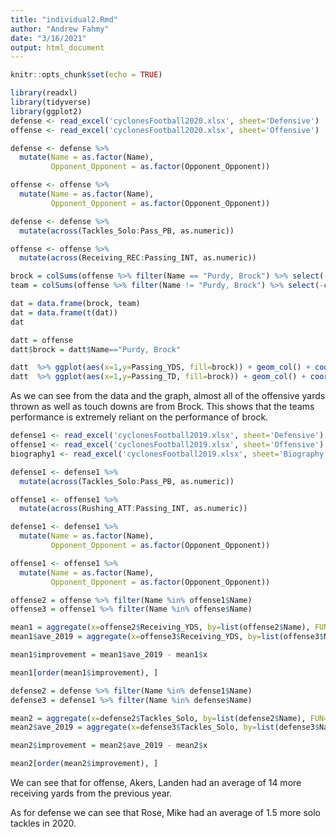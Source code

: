 ---
title: "individual2.Rmd"
author: "Andrew Fahmy"
date: "3/16/2021"
output: html_document
---

```{r setup, include=FALSE}
knitr::opts_chunk$set(echo = TRUE)
```

```{r}
library(readxl)
library(tidyverse)
library(ggplot2)
defense <- read_excel('cyclonesFootball2020.xlsx', sheet='Defensive')
offense <- read_excel('cyclonesFootball2020.xlsx', sheet='Offensive')

```


```{r}
defense <- defense %>%
  mutate(Name = as.factor(Name), 
         Opponent_Opponent = as.factor(Opponent_Opponent))

offense <- offense %>%
  mutate(Name = as.factor(Name), 
         Opponent_Opponent = as.factor(Opponent_Opponent))

```

```{r}
defense <- defense %>%
  mutate(across(Tackles_Solo:Pass_PB, as.numeric))

offense <- offense %>%
  mutate(across(Receiving_REC:Passing_INT, as.numeric))

```


```{r}
brock = colSums(offense %>% filter(Name == "Purdy, Brock") %>% select(-c("Name", "Opponent_Opponent")), na.rm = TRUE)
team = colSums(offense %>% filter(Name != "Purdy, Brock") %>% select(-c("Name", "Opponent_Opponent")), na.rm = TRUE)

dat = data.frame(brock, team)
dat = data.frame(t(dat))
dat

datt = offense
datt$brock = datt$Name=="Purdy, Brock"

datt  %>% ggplot(aes(x=1,y=Passing_YDS, fill=brock)) + geom_col() + coord_polar(theta = 'y')
datt  %>% ggplot(aes(x=1,y=Passing_TD, fill=brock)) + geom_col() + coord_polar(theta = 'y')


```
As we can see from the data and the graph, almost all of the offensive yards
thrown as well as touch downs are from Brock. This shows that the teams
performance is extremely reliant on the performance of brock.


```{r}
defense1 <- read_excel('cyclonesFootball2019.xlsx', sheet='Defensive')
offense1 <- read_excel('cyclonesFootball2019.xlsx', sheet='Offensive')
biography1 <- read_excel('cyclonesFootball2019.xlsx', sheet='Biography')

defense1 <- defense1 %>%
  mutate(across(Tackles_Solo:Pass_PB, as.numeric))

offense1 <- offense1 %>%
  mutate(across(Rushing_ATT:Passing_INT, as.numeric))

defense1 <- defense1 %>%
  mutate(Name = as.factor(Name), 
         Opponent_Opponent = as.factor(Opponent_Opponent))

offense1 <- offense1 %>%
  mutate(Name = as.factor(Name), 
         Opponent_Opponent = as.factor(Opponent_Opponent))

offense2 = offense %>% filter(Name %in% offense1$Name)
offense3 = offense1 %>% filter(Name %in% offense$Name)

mean1 = aggregate(x=offense2$Receiving_YDS, by=list(offense2$Name), FUN=mean)
mean1$ave_2019 = aggregate(x=offense3$Receiving_YDS, by=list(offense3$Name), FUN=mean)$x

mean1$improvement = mean1$ave_2019 - mean1$x 

mean1[order(mean1$improvement), ]

defense2 = defense %>% filter(Name %in% defense1$Name)
defense3 = defense1 %>% filter(Name %in% defense$Name)

mean2 = aggregate(x=defense2$Tackles_Solo, by=list(defense2$Name), FUN=mean)
mean2$ave_2019 = aggregate(x=defense3$Tackles_Solo, by=list(defense3$Name), FUN=mean)$x

mean2$improvement = mean2$ave_2019 - mean2$x

mean2[order(mean2$improvement), ]

```
We can see that for offense, Akers, Landen had an average of 14 more receiving yards
from the previous year.

As for defense we can see that Rose, Mike had an average of 1.5 more solo tackles in 2020.
